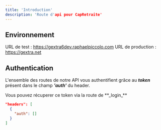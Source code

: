 ```yaml
---
title: 'Introduction'
description: 'Route d'api pour CapRetraite'
---
```


## Environnement

URL de test : https://gextra6dev.raphaelpiccolo.com
URL de production : https://gextra.net

## Authentication

L'ensemble des routes de notre API vous authentifient grâce au **_token_** présent dans le champ **_'auth'_** du header.

<Note>
  Vous pouvez récuperer ce token via la route de **_login_**
</Note>

```json
"headers": [
  {
    "auth": []
  }
]
```
